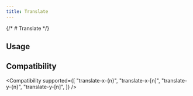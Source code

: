 ```yaml
---
title: Translate
---
```



{/* # Translate */}

## Usage

<Usage />

## Compatibility

<Compatibility
  supported={[
    "translate-x-{n}",
    "translate-x-[n]",
    "translate-y-{n}",
    "translate-y-[n]",
  ]}
/>
